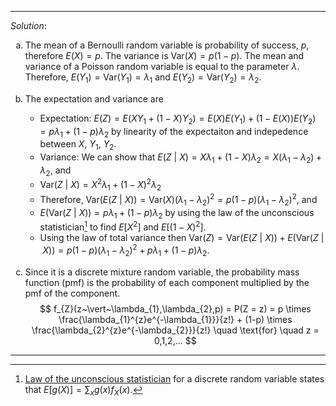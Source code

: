 
***
*Solution*: 

(a) The mean of a Bernoulli random variable is probability of success, $p$, therefore $E(X) = p$. The variance is $\text{Var}(X) = p(1-p)$. The mean and variance of a Poisson random variable is equal to the parameter $\lambda$. Therefore, $E(Y_{1}) = \text{Var}(Y_{1}) = \lambda_{1}$ and $E(Y_{2}) = \text{Var}(Y_{2}) = \lambda_{2}$.

(b) The expectation and variance are

    - Expectation: $E(Z) = E(XY_{1} + (1-X)Y_{2}) =  E(X)E(Y_{1}) + (1-E(X))E(Y_{2}) = p \lambda_{1} + (1-p)\lambda_{2}$ by linearity of the expectaiton and indepedence between $X$, $Y_{1}$, $Y_{2}$.
    - Variance: We can show that $E(Z~\vert~X) = X\lambda_{1} + (1-X)\lambda_{2} = X(\lambda_{1} - \lambda_{2}) + \lambda_{2}$, and
    - $\text{Var}(Z~\vert~X) = X^2\lambda_{1} + (1-X)^2\lambda_{2}$
    - Therefore, $\text{Var}(E(Z~\vert~X)) = \text{Var}(X)(\lambda_{1} - \lambda_{2})^2 = p(1-p)(\lambda_{1} - \lambda_{2})^2$, and
    - $E(\text{Var}(Z~\vert~X)) = p\lambda_{1} + (1-p)\lambda_{2}$ by using the law of the unconscious statistician^[[Law of the unconscious statistician](https://en.wikipedia.org/wiki/Law_of_the_unconscious_statistician) for a discrete random variable states that $E[g(X)] = \sum_{x}g(x)f_{X}(x)$.] to find $E[X^2]$ and $E[(1-X)^2]$.
    - Using the law of total variance then $\text{Var}(Z) = \text{Var}(E(Z~\vert~X)) + E(\text{Var}(Z~\vert~X)) = p(1-p)(\lambda_{1} - \lambda_{2})^2 +  p\lambda_{1} + (1-p)\lambda_{2}$.

(c) Since it is a discrete mixture random variable, the probability mass function (pmf) is the probability of each component multiplied by the pmf of the component.
$$
f_{Z}(z~\vert~\lambda_{1},\lambda_{2},p)  = P(Z = z) = p \times  \frac{\lambda_{1}^{z}e^{-\lambda_{1}}}{z!} + (1-p) \times \frac{\lambda_{2}^{z}e^{-\lambda_{2}}}{z!} \quad \text{for} \quad z = 0,1,2,...
$$

***